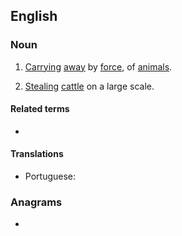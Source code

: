 ==English==

===Noun===
{{en-noun|-}}

# {{lb|en|legal}} [[carry|Carrying]] [[away]] by [[force]], {{non-gloss definition|especially}} of [[animal]]s.
# {{lb|en|archaic}} [[steal|Stealing]] [[cattle]] on a large scale.

====Related terms====
* {{l|en|abactor}}

====Translations====
{{trans-top|carrying away by force}}
* Portuguese: {{t+|pt|abigeato}}
{{trans-mid}}
{{trans-bottom}}

===Anagrams===
* {{anagrams|en|botanica}}
